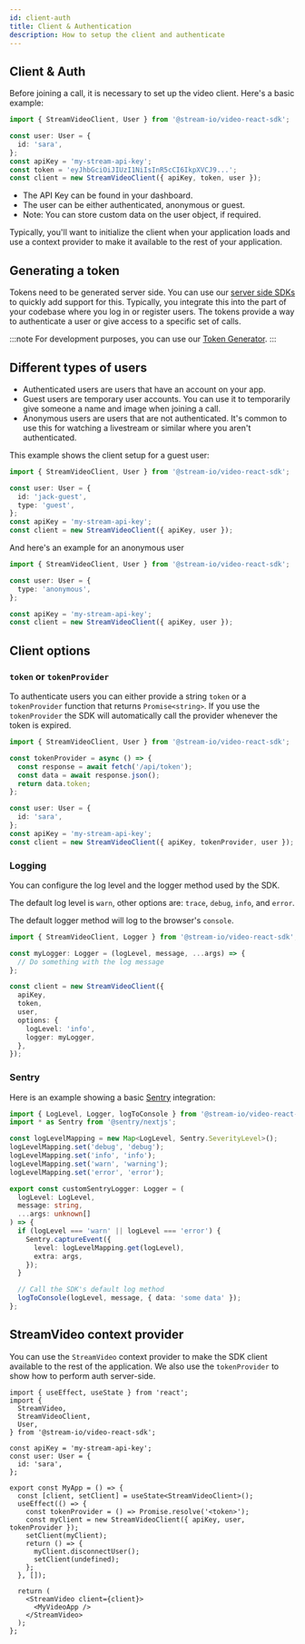 ```yaml
---
id: client-auth
title: Client & Authentication
description: How to setup the client and authenticate
---
```



## Client & Auth

Before joining a call, it is necessary to set up the video client. Here's a basic example:

```ts
import { StreamVideoClient, User } from '@stream-io/video-react-sdk';

const user: User = {
  id: 'sara',
};
const apiKey = 'my-stream-api-key';
const token = 'eyJhbGciOiJIUzI1NiIsInR5cCI6IkpXVCJ9...';
const client = new StreamVideoClient({ apiKey, token, user });
```

- The API Key can be found in your dashboard.
- The user can be either authenticated, anonymous or guest.
- Note: You can store custom data on the user object, if required.

Typically, you'll want to initialize the client when your application loads and use a context provider to make it available to the rest of your application.

## Generating a token

Tokens need to be generated server side. You can use our [server side SDKs](https://getstream.io/video/docs/api/authentication/) to quickly add support for this.
Typically, you integrate this into the part of your codebase where you log in or register users.
The tokens provide a way to authenticate a user or give access to a specific set of calls.

<TokenSnippet sampleApp="meeting" displayStyle="credentials" />

:::note
For development purposes, you can use our [Token Generator](https://getstream.io/chat/docs/token_generator/).
:::

## Different types of users

- Authenticated users are users that have an account on your app.
- Guest users are temporary user accounts. You can use it to temporarily give someone a name and image when joining a call.
- Anonymous users are users that are not authenticated. It's common to use this for watching a livestream or similar where you aren't authenticated.

This example shows the client setup for a guest user:

```ts
import { StreamVideoClient, User } from '@stream-io/video-react-sdk';

const user: User = {
  id: 'jack-guest',
  type: 'guest',
};
const apiKey = 'my-stream-api-key';
const client = new StreamVideoClient({ apiKey, user });
```

And here's an example for an anonymous user

```ts
import { StreamVideoClient, User } from '@stream-io/video-react-sdk';

const user: User = {
  type: 'anonymous',
};

const apiKey = 'my-stream-api-key';
const client = new StreamVideoClient({ apiKey, user });
```

## Client options

### `token` or `tokenProvider`

To authenticate users you can either provide a string `token` or a `tokenProvider` function that returns `Promise<string>`.
If you use the `tokenProvider` the SDK will automatically call the provider whenever the token is expired.

```typescript
import { StreamVideoClient, User } from '@stream-io/video-react-sdk';

const tokenProvider = async () => {
  const response = await fetch('/api/token');
  const data = await response.json();
  return data.token;
};

const user: User = {
  id: 'sara',
};
const apiKey = 'my-stream-api-key';
const client = new StreamVideoClient({ apiKey, tokenProvider, user });
```

### Logging

You can configure the log level and the logger method used by the SDK.

The default log level is `warn`, other options are: `trace`, `debug`, `info`, and `error`.

The default logger method will log to the browser's `console`.

```ts
import { StreamVideoClient, Logger } from '@stream-io/video-react-sdk';

const myLogger: Logger = (logLevel, message, ...args) => {
  // Do something with the log message
};

const client = new StreamVideoClient({
  apiKey,
  token,
  user,
  options: {
    logLevel: 'info',
    logger: myLogger,
  },
});
```

### Sentry

Here is an example showing a basic [Sentry](https://sentry.io/welcome/) integration:

```ts
import { LogLevel, Logger, logToConsole } from '@stream-io/video-react-sdk';
import * as Sentry from '@sentry/nextjs';

const logLevelMapping = new Map<LogLevel, Sentry.SeverityLevel>();
logLevelMapping.set('debug', 'debug');
logLevelMapping.set('info', 'info');
logLevelMapping.set('warn', 'warning');
logLevelMapping.set('error', 'error');

export const customSentryLogger: Logger = (
  logLevel: LogLevel,
  message: string,
  ...args: unknown[]
) => {
  if (logLevel === 'warn' || logLevel === 'error') {
    Sentry.captureEvent({
      level: logLevelMapping.get(logLevel),
      extra: args,
    });
  }

  // Call the SDK's default log method
  logToConsole(logLevel, message, { data: 'some data' });
};
```

## StreamVideo context provider

You can use the `StreamVideo` context provider to make the SDK client available to the rest of the application. We also use the `tokenProvider` to show how to perform auth server-side.

```tsx
import { useEffect, useState } from 'react';
import {
  StreamVideo,
  StreamVideoClient,
  User,
} from '@stream-io/video-react-sdk';

const apiKey = 'my-stream-api-key';
const user: User = {
  id: 'sara',
};

export const MyApp = () => {
  const [client, setClient] = useState<StreamVideoClient>();
  useEffect(() => {
    const tokenProvider = () => Promise.resolve('<token>');
    const myClient = new StreamVideoClient({ apiKey, user, tokenProvider });
    setClient(myClient);
    return () => {
      myClient.disconnectUser();
      setClient(undefined);
    };
  }, []);

  return (
    <StreamVideo client={client}>
      <MyVideoApp />
    </StreamVideo>
  );
};
```
